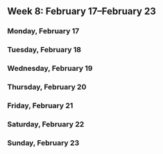 Week 8: February 17–February 23
-------------------------------

### Monday, February 17

### Tuesday, February 18

### Wednesday, February 19

### Thursday, February 20

### Friday, February 21

### Saturday, February 22

### Sunday, February 23
